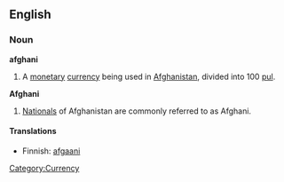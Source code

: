 {{see|Afghani}}
==English==
===Noun===
{{wikipedia}}
'''afghani'''
# A [[monetary]] [[currency]] being used in [[Afghanistan]], divided into 100 [[pul]].
'''Afghani'''
# [[national|Nationals]] of Afghanistan are commonly referred to as Afghani.

====Translations====
*Finnish: [[afgaani]]

[[Category:Currency]]